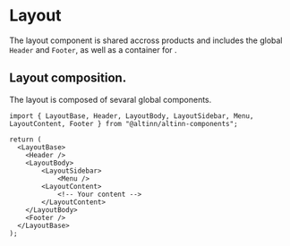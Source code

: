 
<Meta of={LayoutStories} />

# Layout

The layout component is shared accross products and includes the global `Header` and `Footer`, as well as a container for .

<Canvas of={LayoutStories.Default} />

## Layout composition.

The layout is composed of sevaral global components.

```tsx
import { LayoutBase, Header, LayoutBody, LayoutSidebar, Menu, LayoutContent, Footer } from "@altinn/altinn-components";

return (
  <LayoutBase>
    <Header />
    <LayoutBody>
        <LayoutSidebar>
            <Menu />
        <LayoutContent>
            <!-- Your content -->
        </LayoutContent>
    </LayoutBody>
    <Footer />
  </LayoutBase>
);
```
